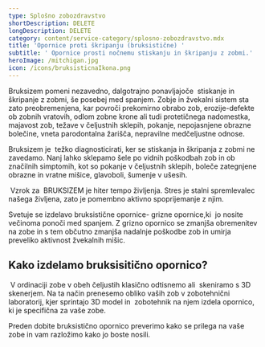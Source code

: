 ```yaml
---
type: Splošno zobozdravstvo
shortDescription: DELETE
longDescription: DELETE
category: content/service-category/splosno-zobozdravstvo.mdx
title: 'Opornice proti škripanju (bruksistične) '
subtitle: ' Opornice prosti nočnemu stiskanju in škripanju z zobmi.'
heroImage: /mitchigan.jpg
icon: /icons/bruksisticnaIkona.png
---
```


Bruksizem pomeni nezavedno, dalgotrajno ponavljajoče  stiskanje in škripanje z zobmi, še posebej med spanjem. Zobje in žvekalni sistem sta zato preobremenjena, kar povroči prekomirno obrabo zob, erozije-defekte ob zobnih vratovih, odlom zobne krone ali tudi protetičnega nadomestka, majavost zob, težave v čeljustnih sklepih, pokanje, nepojasnjene obrazne bolečine, vneta parodontalna žarišča, nepravilne medčeljustne odnose.

Bruksizem je  težko diagnosticirati, ker se stiskanja in škripanja z zobmi ne zavedamo. Nanj lahko sklepamo šele po vidnih poškodbah zob in ob značilnih simptomih, kot so pokanje v čeljustnih sklepih, boleče zategnjene obrazne in vratne mišice, glavoboli, šumenje v ušesih.

 Vzrok za  BRUKSIZEM je hiter tempo življenja. Stres je stalni spremlevalec našega življena, zato je pomembno aktivno spoprijemanje z njim.

Svetuje se izdelavo bruksistične opornice- grizne opornice,ki  jo nosite večinoma ponoči med spanjem. Z grizno opornico se zmanjša obremenitev na zobe in s tem občutno zmanjša nadalnje poškodbe zob in umirja preveliko aktivnost žvekalnih mišic.

## Kako izdelamo bruksisitično opornico?       &#x9;

 V ordinaciji zobe v obeh čeljustih klasično odtisnemo ali  skeniramo s 3D skenerjem. Na ta način prenesemo obliko vaših zob v zobotehnični laboratorij, kjer sprintajo 3D model in  zobotehnik na njem izdela opornico, ki je specifična za vaše zobe. 

Preden dobite bruksistično opornico preverimo kako se prilega na vaše zobe in vam razložimo kako jo boste nosili.
